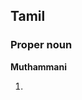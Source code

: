 ==Tamil==

===Proper noun===
'''Muthammani'''

# {{given name|female|lang=Tamil}}
{{count page|[[Wiktionary:Page count]]}}
